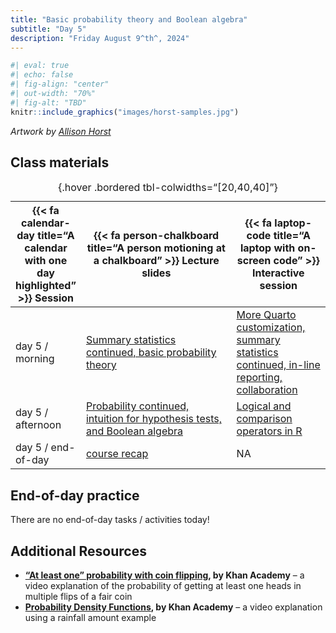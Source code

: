 ```yaml
---
title: "Basic probability theory and Boolean algebra"
subtitle: "Day 5"
description: "Friday August 9^th^, 2024"
---
```


```r
#| eval: true 
#| echo: false
#| fig-align: "center"
#| out-width: "70%" 
#| fig-alt: "TBD"
knitr::include_graphics("images/horst-samples.jpg")
```

:::{.gray-text .center-text}
*Artwork by [Allison Horst](https://allisonhorst.com/)*
:::

## Class materials

| {{< fa calendar-day title="A calendar with one day highlighted" >}} Session  | {{< fa person-chalkboard title="A person motioning at a chalkboard" >}} Lecture slides  |  {{< fa laptop-code title="A laptop with on-screen code" >}} Interactive session |
|-------------------|-----------------------------------------------------------------------------------------------------------------------------------------------------|----------------------------------------------------------------------------------|
| day 5 / morning   | [Summary statistics continued, basic probability theory](slides/day5.1-slides.qmd){target="_blank"} | [More Quarto customization, summary statistics continued, in-line reporting, collaboration](interactive-sessions/interactive-session-5a.qmd) |
| day 5 / afternoon | [Probability continued, intuition for hypothesis tests, and Boolean algebra](slides/day5.2-slides.qmd){target="_blank"} | [Logical and comparison operators in R](interactive-sessions/interactive-session-5b.qmd) |
| day 5 / end-of-day | [course recap](slides/course-recap-slides.qmd){target="_blank"} | NA |
: {.hover .bordered tbl-colwidths="[20,40,40]"} 

## End-of-day practice

There are no end-of-day tasks / activities today!

## Additional Resources

- **["At least one" probability with coin flipping](https://www.khanacademy.org/math/ap-statistics/probability-ap/probability-multiplication-rule/v/getting-at-least-one-heads), by Khan Academy** -- a video explanation of the probability of getting at least one heads in multiple flips of a fair coin
<!-- - **[Intro to Conditional Probability](https://www.youtube.com/watch?v=ibINrxJLvlM), by Dr. Trefor Bazett** -- a short video explanation of conditional probabilities -->
- **[Probability Density Functions](https://www.youtube.com/watch?v=Fvi9A_tEmXQ), by Khan Academy** -- a video explanation using a rainfall amount example